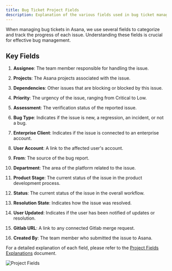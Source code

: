 ```yaml
---
title: Bug Ticket Project Fields
description: Explanation of the various fields used in bug ticket management
---
```

When managing bug tickets in Asana, we use several fields to categorize and track the progress of each issue. Understanding these fields is crucial for effective bug management.

## Key Fields

1. **Assignee**: The team member responsible for handling the issue.

2. **Projects**: The Asana projects associated with the issue.

3. **Dependencies**: Other issues that are blocking or blocked by this issue.

4. **Priority**: The urgency of the issue, ranging from Critical to Low.

5. **Assessment**: The verification status of the reported issue.

6. **Bug Type**: Indicates if the issue is new, a regression, an incident, or not a bug.

7. **Enterprise Client**: Indicates if the issue is connected to an enterprise account.

8. **User Account**: A link to the affected user's account.

9. **From**: The source of the bug report.

10. **Department**: The area of the platform related to the issue.

11. **Product Stage**: The current status of the issue in the product development process.

12. **Status**: The current status of the issue in the overall workflow.

13. **Resolution State**: Indicates how the issue was resolved.

14. **User Updated**: Indicates if the user has been notified of updates or resolution.

15. **Gitlab URL**: A link to any connected Gitlab merge request.

16. **Created By**: The team member who submitted the issue to Asana.

For a detailed explanation of each field, please refer to the [Project Fields Explanations](Project%20fields%20explanations%20feda69273a074e52add06f5af921818c.md) document.

![Project Fields](../../../../../public/bug1.png)
